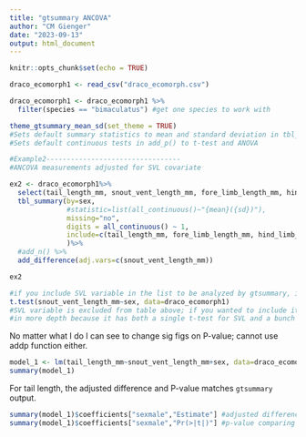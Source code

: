 ```yaml
---
title: "gtsummary ANCOVA"
author: "CM Gienger"
date: "2023-09-13"
output: html_document
---
```


```r
knitr::opts_chunk$set(echo = TRUE)
```

```r
draco_ecomorph1 <- read_csv("draco_ecomorph.csv")

draco_ecomorph1 <- draco_ecomorph1 %>%
  filter(species == "bimaculatus") #get one species to work with
```

```r
theme_gtsummary_mean_sd(set_theme = TRUE)
#Sets default summary statistics to mean and standard deviation in tbl_summary()
#Sets default continuous tests in add_p() to t-test and ANOVA
```

```r
#Example2---------------------------------
#ANCOVA measurements adjusted for SVL covariate

ex2 <- draco_ecomorph1%>% 
  select(tail_length_mm, snout_vent_length_mm, fore_limb_length_mm, hind_limb_length_mm, sex)%>%
  tbl_summary(by=sex, 
              #statistic=list(all_continuous()~"{mean}({sd})"), 
              missing="no",
              digits = all_continuous() ~ 1,
              include=c(tail_length_mm, fore_limb_length_mm, hind_limb_length_mm),
              )%>%
  #add_n() %>%
  add_difference(adj.vars=c(snout_vent_length_mm))

ex2
```

```r
#if you include SVL variable in the list to be analyzed by gtsummary, it does a t-test on SVL, not ANCOVA
t.test(snout_vent_length_mm~sex, data=draco_ecomorph1)
#SVL variable is excluded from table above; if you wanted to include it, you would need to explain the table
#in more depth because it has both a single t-test for SVL and a bunch on ANCOVAs for the other variables.
```


No matter what I do I can see to change sig figs on P-value; cannot use addp function either.

```r
model_1 <- lm(tail_length_mm~snout_vent_length_mm+sex, data=draco_ecomorph1)
summary(model_1)
```
For tail length, the adjusted difference and P-value matches `gtsummary` output.
```r
summary(model_1)$coefficients["sexmale","Estimate"] #adjusted difference between marginal means
summary(model_1)$coefficients["sexmale","Pr(>|t|)"] #p-value comparing adjusted means
```

